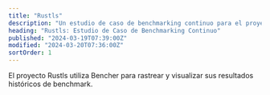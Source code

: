 ```yaml
---
title: "Rustls"
description: "Un estudio de caso de benchmarking continuo para el proyecto Rustls. Aprende cómo detectan las regresiones de rendimiento en CI."
heading: "Rustls: Estudio de Caso de Benchmarking Continuo"
published: "2024-03-19T07:39:00Z"
modified: "2024-03-20T07:36:00Z"
sortOrder: 1
---
```



<WhatIsRustls />

<BenchmarkingRustls />

<ContinuousBenchmarkingForRustls />

<RustlsCiBench />

<RustlsBenchRunner />

<BareMetalServer />

<TrophyCase />

<WrapUp />

<BencherFooter>
El proyecto Rustls utiliza Bencher para rastrear y visualizar sus resultados históricos de benchmark.
</BencherFooter>